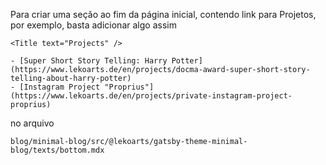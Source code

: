 Para criar uma seção ao fim da página inicial, contendo link para Projetos, por exemplo, basta adicionar algo assim

    <Title text="Projects" />

    - [Super Short Story Telling: Harry Potter](https://www.lekoarts.de/en/projects/docma-award-super-short-story-telling-about-harry-potter)
    - [Instagram Project "Proprius"](https://www.lekoarts.de/en/projects/private-instagram-project-proprius)

no arquivo 

    blog/minimal-blog/src/@lekoarts/gatsby-theme-minimal-blog/texts/bottom.mdx
